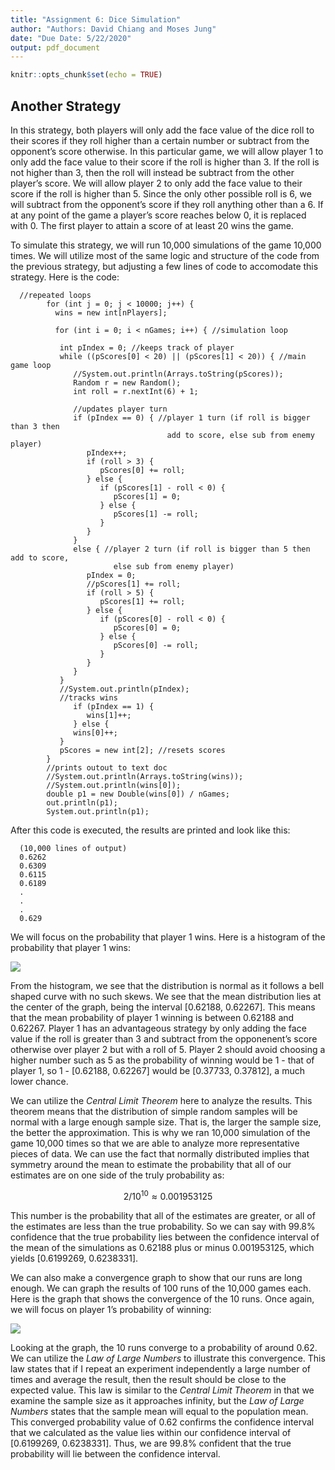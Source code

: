 ```yaml
---
title: "Assignment 6: Dice Simulation"
author: "Authors: David Chiang and Moses Jung"
date: "Due Date: 5/22/2020"
output: pdf_document
---
```


```r
knitr::opts_chunk$set(echo = TRUE)
```

## Another Strategy
In this strategy, both players will only add the face value of the dice roll
to their scores if they roll higher than a certain number or subtract from the
opponent's score otherwise. In this particular game, we will allow player 1
to only add the face value to their score if the roll is higher than 3. If the
roll is not higher than 3, then the roll will instead be subtract from the
other player's score. We will allow player 2 to only add the face value to their
score if the roll is higher than 5. Since the only other possible roll is 6, we
will subtract from the opponent's score if they roll anything other than a 6.
If at any point of the game a player's score reaches below 0, it is replaced
with 0. The first player to attain a score of at least 20 wins the game.

To simulate this strategy, we will run 10,000 simulations of the game 10,000 times.
We will utilize most of the same logic and structure of the code from the
previous strategy, but adjusting a few lines of code to accomodate this strategy.
Here is the code:
```
  //repeated loops
        for (int j = 0; j < 10000; j++) {   
          wins = new int[nPlayers];
          
          for (int i = 0; i < nGames; i++) { //simulation loop
  
           int pIndex = 0; //keeps track of player
           while ((pScores[0] < 20) || (pScores[1] < 20)) { //main game loop
              //System.out.println(Arrays.toString(pScores));
              Random r = new Random();
              int roll = r.nextInt(6) + 1;
              
              //updates player turn
              if (pIndex == 0) { //player 1 turn (if roll is bigger than 3 then
                                   add to score, else sub from enemy player)
                 pIndex++;
                 if (roll > 3) {
                    pScores[0] += roll;
                 } else {
                    if (pScores[1] - roll < 0) {
                       pScores[1] = 0;
                    } else {
                       pScores[1] -= roll;
                    }
                 } 
              } 
              else { //player 2 turn (if roll is bigger than 5 then add to score,
                       else sub from enemy player)
                 pIndex = 0; 
                 //pScores[1] += roll;
                 if (roll > 5) {
                    pScores[1] += roll;
                 } else {
                    if (pScores[0] - roll < 0) {
                       pScores[0] = 0;
                    } else {
                       pScores[0] -= roll;
                    }
                 } 
              }
           }
           //System.out.println(pIndex);
           //tracks wins
              if (pIndex == 1) {
                 wins[1]++;
              } else {
              wins[0]++;
           }
           pScores = new int[2]; //resets scores
        }
        //prints outout to text doc
        //System.out.println(Arrays.toString(wins));
        //System.out.println(wins[0]);
        double p1 = new Double(wins[0]) / nGames;
        out.println(p1);
        System.out.println(p1);
```

After this code is executed, the results are printed and look like this:
```
  (10,000 lines of output)
  0.6262
  0.6309
  0.6115
  0.6189
  .
  .
  .
  0.629
```

We will focus on the probability that player 1 wins. Here is a histogram of
the probability that player 1 wins:

![](img/probability.png)

From the histogram, we see that the distribution is normal as it follows a bell
shaped curve with no such skews. We see that the mean distribution lies at the
center of the graph, being the interval [0.62188, 0.62267]. This means that the mean
probability of player 1 winning is between 0.62188 and 0.62267. Player 1 has
an advantageous strategy by only adding the face value if the roll is greater
than 3 and subtract from the opponenent's score otherwise over player 2
but with a roll of 5. Player 2 should avoid choosing a higher number such as 5
as the probability of winning would be 1 - that of player 1, so 1 - [0.62188, 0.62267]
would be [0.37733, 0.37812], a much lower chance.

We can utilize the _Central Limit Theorem_ here to analyze the results. This
theorem means that the distribution of simple random samples will be normal
with a large enough sample size. That is, the larger the sample size, the better
the approximation. This is why we ran 10,000 simulation of the game 10,000 times
so that we are able to analyze more representative pieces of data. We can use
the fact that normally distributed implies that symmetry around the mean to
estimate the probability that all of our estimates are on one side of the
truly probability as:

$$2 / 10^{10} \approx 0.001953125$$

This number is the probability that all of the estimates are greater, or all of the estimates are less than the true probability. So we can say with 99.8% confidence
that the true probability lies between the confidence interval of the mean of
the simulations as 0.62188 plus or minus 0.001953125, which yields
[0.6199269, 0.6238331].

We can also make a convergence graph to show that our runs are long
enough. We can graph the results of 100 runs of the 10,000 games each.
Here is the graph that shows the convergence of the 10 runs. Once again, we will
focus on player 1's probability of winning:

![](img/convergence.png)

Looking at the graph, the 10 runs converge to a probability of around 0.62.
We can utilize the _Law of Large Numbers_ to illustrate this convergence.
This law states that if I repeat an experiment independently a large number of times and average the result, then the result should be close to the expected value. This 
law is similar to the *Central Limit Theorem* in that we examine the sample
size as it approaches infinity, but the _Law of Large Numbers_ states that
the sample mean will equal to the population mean. This converged probability
value of 0.62 confirms the confidence interval that we calculated as the
value lies within our confidence interval of [0.6199269, 0.6238331]. Thus, we
are 99.8% confident that the true probability will lie between the confidence interval.
